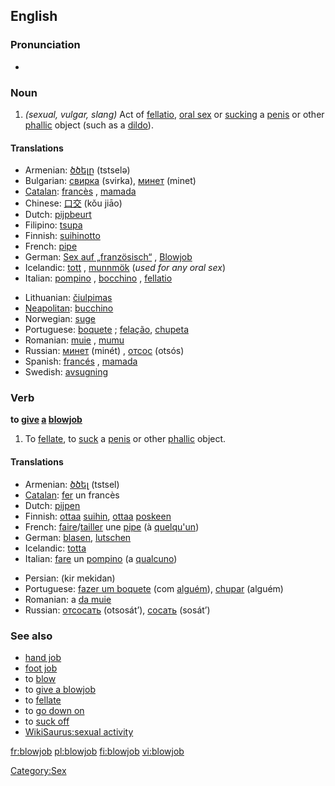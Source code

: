 {{wikipedia}}
==English==

===Pronunciation===
*{{audio|en-us-blowjob.ogg|Audio (US)}}

===Noun===
{{en-noun}}

# ''(sexual, vulgar, slang)'' Act of [[fellatio]], [[oral sex]] or [[suck]]ing a [[penis]] or other [[phallic]] object (such as a [[dildo]]).

====Translations====
{{trans-top|the act of sucking}}
*Armenian: [[ծծելը]] (tstselə)
*Bulgarian: [[свирка]] (svirka), [[минет]] (minet)
*[[Catalan]]: [[francès]] {{m}}, [[mamada]] {{f}}
*Chinese: [[口交]] (kǒu jiāo)
*Dutch: [[pijpbeurt]]
*Filipino: [[tsupa]]
*Finnish: [[suihinotto]]
*French: [[pipe]] {{f}}
*German: [[Sex auf „französisch“]] {{m}}, [[Blowjob]] {{m}}
*Icelandic: [[tott]] {{n}}, [[munnmök]] {{npl}} (''used for any oral sex'')
*Italian: [[pompino]] {{m}}, [[bocchino]] {{m}}, [[fellatio]] {{f}}
{{trans-mid}}
*Lithuanian: [[čiulpimas]] {{m}}
*[[Neapolitan]]: [[bucchino]] {{m}}
*Norwegian: [[suge]]
*Portuguese: [[boquete]] {{m}}; [[felação]], [[chupeta]] {{f}}
*Romanian: [[muie]] {{f}}, [[mumu]] {{n}}
*Russian: [[минет]] (minét) {{m}}, [[отсос]] (otsós) {{m}}
*Spanish: [[francés]] {{m}}, [[mamada]] {{f}}
*Swedish: [[avsugning]] {{c}}
{{trans-bottom}}

===Verb===
'''to [[give]] [[a]] [[blowjob]]'''

# {{transitive}} To [[fellate]], to [[suck]] a [[penis]] or other [[phallic]] object.

====Translations====
{{trans-top|to suck}}
*Armenian: [[ծծել]] (tstsel)
*[[Catalan]]: [[fer]] un francès
*Dutch: [[pijpen]]
*Finnish: [[ottaa]] [[suu|suihin]], [[ottaa]] [[poski|poskeen]]
*French: [[faire]]/[[tailler]] une [[pipe]] (à [[quelqu'un]])
*German: [[blasen]], [[lutschen]]
*Icelandic: [[totta]]
*Italian: [[fare]] un [[pompino]] (a [[qualcuno]])
{{trans-mid}}
*Persian: {{FAchar|[[کیر مکیدن]]}} (kir mekidan)
*Portuguese: [[fazer um boquete]] (com [[alguém]]), [[chupar]] (alguém)
*Romanian: a [[da muie]]
*Russian: [[отсосать]] (otsosát’), [[сосать]] (sosát’)
{{trans-bottom}}

===See also===
*[[hand job]]
*[[foot job]]
*to [[blow]]
*to [[give a blowjob]]
*to [[fellate]]
*to [[go down on]]
*to [[suck off]]
*[[WikiSaurus:sexual activity]]

[[Category:Sex]]

[[fr:blowjob]]
[[pl:blowjob]]
[[fi:blowjob]]
[[vi:blowjob]]